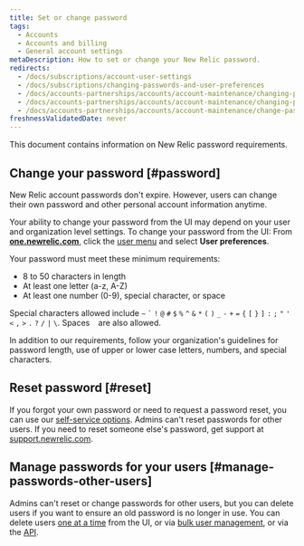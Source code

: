```yaml
---
title: Set or change password
tags:
  - Accounts
  - Accounts and billing
  - General account settings
metaDescription: How to set or change your New Relic password.
redirects:
  - /docs/subscriptions/account-user-settings
  - /docs/subscriptions/changing-passwords-and-user-preferences
  - /docs/accounts-partnerships/accounts/account-maintenance/changing-passwords-and-user-preferences
  - /docs/accounts-partnerships/accounts/account-maintenance/changing-passwords-user-preferences
  - /docs/accounts-partnerships/accounts/account-maintenance/change-passwords-user-preferences
freshnessValidatedDate: never
---
```


This document contains information on New Relic password requirements.

## Change your password [#password]

New Relic account passwords don't expire. However, users can change their own password and other personal account information anytime.

Your ability to change your password from the UI may depend on your user and organization level settings. To change your password from the UI: From <DNT>**[one.newrelic.com](https://one.newrelic.com)**</DNT>, click the [user menu](/docs/accounts/accounts-billing/general-account-settings/intro-account-settings) and select <DNT>**User preferences**</DNT>. 

Your password must meet these minimum requirements:

* 8 to 50 characters in length
* At least one letter (a-z, A-Z)
* At least one number (0-9), special character, or space

Special characters allowed include `~` `` ` `` `!` `@` `#` `$` `%` `^` `&` `*` `(` `)` `_` `-` `+` `=` `{` `[` `}` `]` `:` `;` `"` `'` `<` `,` `>` `.` `?` `/` `|` `\`. Spaces ` ` are also allowed.

<Callout variant="important">
  In addition to our requirements, follow your organization's guidelines for password length, use of upper or lower case letters, numbers, and special characters.
</Callout>

## Reset password [#reset]

If you forgot your own password or need to request a password reset, you can use our [self-service options](/docs/accounts-partnerships/accounts/account-setup/troubleshoot-password-email-address-login-problems#forgot-password). Admins can't reset passwords for other users. If you need to reset someone else's password, get support at [support.newrelic.com](https://support.newrelic.com).

## Manage passwords for your users [#manage-passwords-other-users]

Admins can't reset or change passwords for other users, but you can delete users if you want to ensure an old password is no longer in use. You can delete users [one at a time](/docs/accounts/original-accounts-billing/original-users-roles/users-roles-original-user-model/#deleting) from the UI, or via [bulk user management](/docs/accounts/original-accounts-billing/original-users-roles/users-roles-original-user-model/#bulk), or via the [API](/docs/apis/nerdgraph/examples/nerdgraph-manage-users/#delete-users). 

